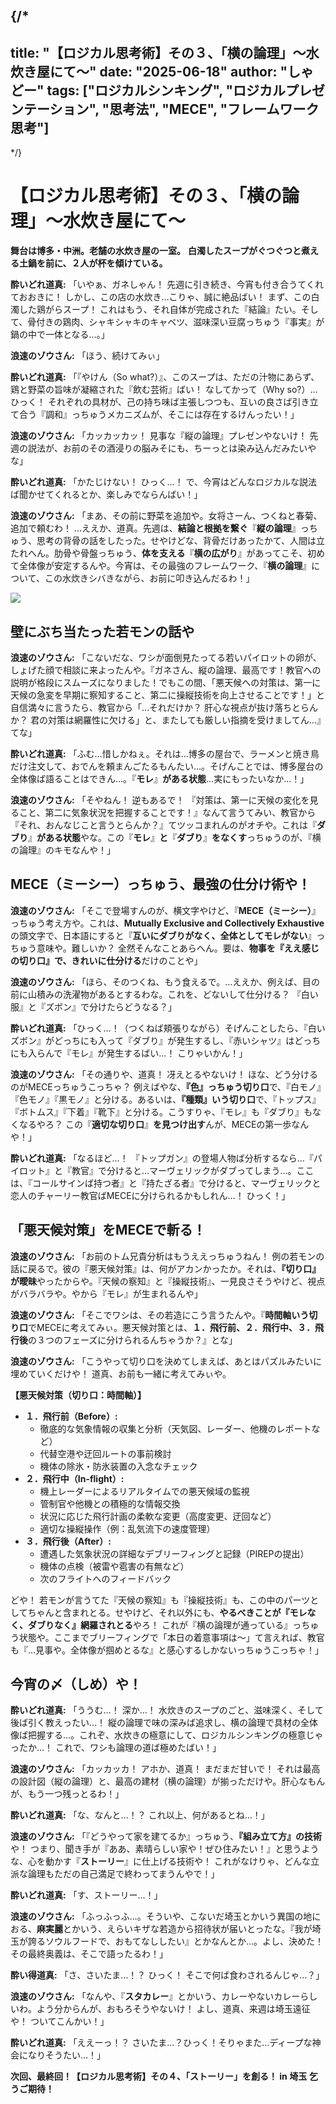 
{/*
---
title: "【ロジカル思考術】その３、「横の論理」～水炊き屋にて～"
date: "2025-06-18"
author: "しゃどー"
tags: ["ロジカルシンキング", "ロジカルプレゼンテーション", "思考法", "MECE", "フレームワーク思考"]
---
*/}

# 【ロジカル思考術】その３、「横の論理」～水炊き屋にて～

**舞台は博多・中洲。老舗の水炊き屋の一室。**
**白濁したスープがぐつぐつと煮える土鍋を前に、２人が杯を傾けている。**

**酔いどれ道真:** 「いやぁ、ガネしゃん！ 先週に引き続き、今宵も付き合うてくれておおきに！ しかし、この店の水炊き…こりゃ、誠に絶品ばい！ まず、この白濁した鶏がらスープ！ これはもう、それ自体が完成された『結論』たい。そして、骨付きの鶏肉、シャキシャキのキャベツ、滋味深い豆腐っちゅう『事実』が鍋の中で一体となる…。」

**浪速のゾウさん:** 「ほう、続けてみぃ」

**酔いどれ道真:** 「『やけん（So what?）』、このスープは、ただの汁物にあらず、鶏と野菜の旨味が凝縮された『飲む芸術』ばい！ なしてかって（Why so?）…ひっく！ それぞれの具材が、己の持ち味ば主張しつつも、互いの良さば引き立て合う『調和』っちゅうメカニズムが、そこには存在するけんったい！」

**浪速のゾウさん:** 「カッカッカッ！ 見事な『縦の論理』プレゼンやないけ！ 先週の説法が、お前のその酒浸りの脳みそにも、ちーっとは染み込んだみたいやな」

**酔いどれ道真:** 「かたじけない！ ひっく…！ で、今宵はどんなロジカルな説法ば聞かせてくれるとか、楽しみでならんばい！」

**浪速のゾウさん:** 「まあ、その前に野菜を追加や。女将さーん、つくねと春菊、追加で頼むわ！ …ええか、道真。先週は、**結論と根拠を繋ぐ**『**縦の論理**』っちゅう、思考の背骨の話をしたった。せやけどな、背骨だけあったかて、人間は立たれへん。肋骨や骨盤っちゅう、**体を支える**『**横の広がり**』があってこそ、初めて全体像が安定するんや。今宵は、その最強のフレームワーク、『**横の論理**』について、この水炊きシバきながら、お前に叩き込んだるわ！」

<Image
  src="/images/ContentImages/ganesha_mizutaki.jpg"
  width={600}
  height={350}
/>

## 壁にぶち当たった若モンの話や

**浪速のゾウさん:** 「こないだな、ワシが面倒見たってる若いパイロットの卵が、しょげた顔で相談に来よったんや。『ガネさん、縦の論理、最高です！教官への説明が格段にスムーズになりました！でもこの間、「悪天候への対策は、第一に天候の急変を早期に察知すること、第二に操縦技術を向上させることです！」と自信満々に言うたら、教官から「…それだけか？ 肝心な視点が抜け落ちとらんか？ 君の対策は網羅性に欠ける」と、またしても厳しい指摘を受けましてん…』てな」

**酔いどれ道真:** 「ふむ…惜しかねぇ。それは…博多の屋台で、ラーメンと焼き鳥だけ注文して、おでんを頼まんごたるもんたい…。そげんことでは、博多屋台の全体像ば語ることはできん…。<Highlight>『**モレ**』**がある状態**</Highlight>…実にもったいなか…！」

**浪速のゾウさん:** 「そやねん！ 逆もあるで！ 『対策は、第一に天候の変化を見ること、第二に気象状況を把握することです！』なんて言うてみい、教官から『それ、おんなじこと言うとらんか？』てツッコまれんのがオチや。これは<Highlight>『**ダブり**』**がある状態**</Highlight>やな。この『**モレ**』**と**『**ダブり**』**をなくす**っちゅうのが、『横の論理』のキモなんや！」

## MECE（ミーシー）っちゅう、最強の仕分け術や！

**浪速のゾウさん:** 「そこで登場すんのが、横文字やけど、『**MECE（ミーシー）**』っちゅう考え方や。これは、**Mutually Exclusive and Collectively Exhaustive**の頭文字で、日本語にすると『**互いにダブりがなく、全体としてモレがない**』っちゅう意味や。難しいか？ 全然そんなことあらへん。要は、**物事を『ええ感じの切り口』で、きれいに仕分ける**だけのことや」

**浪速のゾウさん:** 「ほら、そのつくね、もう食えるで。…ええか、例えば、目の前に山積みの洗濯物があるとするわな。これを、どないして仕分ける？ 『白い服』と『ズボン』で分けたらどうなる？」

**酔いどれ道真:** 「ひっく…！（つくねば頬張りながら）そげんことしたら、『白いズボン』がどっちにも入って『ダブり』が発生するし、『赤いシャツ』はどっちにも入らんで『モレ』が発生するばい…！ こりゃいかん！」

**浪速のゾウさん:** 「その通りや、道真！ 冴えとるやないけ！ ほな、どう分けるのがMECEっちゅうこっちゃ？ 例えばやな、**『色』っちゅう切り口**で、『白モノ』『色モノ』『黒モノ』と分ける。あるいは、**『種類』いう切り口**で、『トップス』『ボトムス』『下着』『靴下』と分ける。こうすりゃ、『モレ』も『ダブり』もなくなるやろ？ この<Highlight>『**適切な切り口**』**を見つけ出す**</Highlight>んが、MECEの第一歩なんや！」

**酔いどれ道真:** 「なるほど…！ 『トップガン』の登場人物ば分析するなら…『パイロット』と『教官』で分けると…マーヴェリックがダブってしまう…。ここは、『コールサインば持つ者』と『持たざる者』で分けると、マーヴェリックと恋人のチャーリー教官ばMECEに分けられるかもしれん…！ ひっく！」

## 「悪天候対策」をMECEで斬る！

**浪速のゾウさん:** 「お前のトム兄貴分析はもうええっちゅうねん！ 例の若モンの話に戻るで。彼の『悪天候対策』は、何がアカンかったか。それは、**『切り口』が曖昧**やったからや。『天候の察知』と『操縦技術』、一見良さそうやけど、視点がバラバラや。やから『モレ』が生まれるんや」

**浪速のゾウさん:** 「そこでワシは、その若造にこう言うたんや。『**時間軸いう切り口**でMECEに考えてみぃ。悪天候対策とは、**１．飛行前、２．飛行中、３．飛行後**の３つのフェーズに分けられるんちゃうか？』とな」

**浪速のゾウさん:** 「こうやって切り口を決めてしまえば、あとはパズルみたいに埋めていくだけや！ 道真、お前も一緒に考えてみぃや。

**【悪天候対策（切り口：時間軸）】**
*   **１．飛行前（Before）:**
    *   徹底的な気象情報の収集と分析（天気図、レーダー、他機のレポートなど）
    *   代替空港や迂回ルートの事前検討
    *   機体の除氷・防氷装置の入念なチェック
*   **２．飛行中（In-flight）:**
    *   機上レーダーによるリアルタイムでの悪天候域の監視
    *   管制官や他機との積極的な情報交換
    *   状況に応じた飛行計画の柔軟な変更（高度変更、迂回など）
    *   適切な操縦操作（例：乱気流下の速度管理）
*   **３．飛行後（After）:**
    *   遭遇した気象状況の詳細なデブリーフィングと記録（PIREPの提出）
    *   機体の点検（被雷や雹害の有無など）
    *   次のフライトへのフィードバック

どや！ 若モンが言うてた『天候の察知』も『操縦技術』も、この中のパーツとしてちゃんと含まれとる。せやけど、それ以外にも、<Highlight>**やるべきことが『モレなく、ダブりなく』網羅されとる**</Highlight>やろ！ これが『横の論理が通っている』っちゅう状態や。ここまでブリーフィングで「本日の着意事項は～」て言えれば、教官も『…見事や。全体像が掴めとるな』と感心するしかないっちゅうこっちゃ！」

## 今宵の〆（しめ）や！

**酔いどれ道真:** 「ううむ…！ 深か…！ 水炊きのスープのごと、滋味深く、そして後ば引く教えったい…！ 縦の論理で味の深みば追求し、横の論理で具材の全体像ば把握する…。これぞ、水炊きの極意にして、ロジカルシンキングの極意じゃったか…！ これで、ワシも論理の道ば極めたばい！」

**浪速のゾウさん:** 「カッカッカ！ アホか、道真！ まだまだ甘いで！ それは最高の設計図（縦の論理）と、最高の建材（横の論理）が揃っただけや。肝心なもんが、もう一つ残っとるわ！」

**酔いどれ道真:** 「な、なんと…！？ これ以上、何があるとね…！」

**浪速のゾウさん:** 「『どうやって家を建てるか』っちゅう、<Highlight>**『組み立て方』の技術**</Highlight>や！ つまり、聞き手が『ああ、素晴らしい家や！ぜひ住みたい！』と思うような、心を動かす『**ストーリー**』に仕上げる技術や！ これがなけりゃ、どんな立派な論理もただの自己満足で終わってまうんやで！」

**酔いどれ道真:** 「す、ストーリー…！」

**浪速のゾウさん:** 「ふっふっふ…。そういや、こないだ埼玉とかいう異国の地におる、**麻実麗**とかいう、えらいキザな若造から招待状が届いとったな。『我が埼玉が誇るソウルフードで、おもてなししたい』とかなんとか…。よし、決めた！ その最終奥義は、そこで語ったるわ！」

**酔い得道真:** 「さ、さいたま…！？ ひっく！ そこで何ば食わされるんじゃ…？」

**浪速のゾウさん:** 「なんや、『**スタカレー**』とかいう、カレーやないカレーらしいわ。よう分からんが、おもろそうやないけ！ よし、道真、来週は埼玉遠征や！ ついてこんかい！」

**酔いどれ道真:** 「ええーっ！？ さいたま…？ひっく！そりゃまた…ディープな神会になりそうたい…！」

**次回、最終回！【ロジカル思考術】その４、「ストーリー」を創る！ in 埼玉**
**乞うご期待！**

